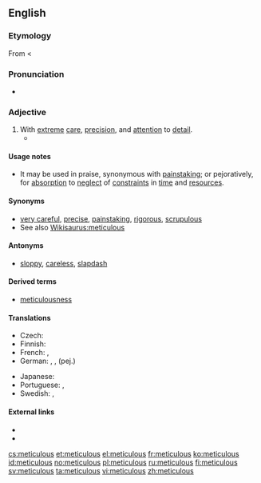 ==English==

===Etymology===
From {{etyl|la}} {{term|meticulosus||full of fear}} < {{term|metus||fear}}

===Pronunciation===
*{{audio|en-uk-meticulous.ogg|Audio (UK)}}

===Adjective===
{{en-adj}}

# With [[extreme]] [[care]], [[precision]], and [[attention]] to [[detail]].
#* {{quote-book|year=1943|author=Franklin Roosevelt|title=[[S:Roosevelt's Fireside Chat, 28 July 1943|Roosevelt's Fireside Chat, 28 July 1943]]
|passage=The '''meticulous''' care with which the operation in Sicily was planned has paid dividends. Our casualties in men, in ships and materiel have been low—in fact, far below our estimate.}}

====Usage notes====
* It may be used in praise, synonymous with [[painstaking]]; or pejoratively, for [[absorption]] to [[neglect]] of [[constraint]]s in [[time]] and [[resources]].

====Synonyms====
* [[very careful]], [[precise]], [[painstaking]], [[rigorous]], [[scrupulous]]
* See also [[Wikisaurus:meticulous]]

====Antonyms====
* [[sloppy]], [[careless]], [[slapdash]]

====Derived terms====
* [[meticulousness]]

====Translations====
{{trans-top|with care, precision and attention}}
* Czech: {{t-|cs|pečlivý}}
* Finnish: {{t-|fi|huolellinen}}
* French: {{t|fr|méticuleux}}, {{t|fr|soigneux}}
* German: {{t+|de|akribisch}}, {{t|de|peinlich genau}}, {{t|de|pedantisch}} (pej.)
{{trans-mid}}
* Japanese: {{t|ja|細部まで行き届いた|tr=さいぶまでいきとどいた, saibu made ikitodoita|sc=Jpan}}
* Portuguese: {{t|pt|meticuloso|m}}, {{t|pt|meticulosa|f}}
* Swedish: {{t+|sv|minutiös}}, {{t|sv|omsorgsfull}}
{{trans-bottom}}

====External links====
* {{R:Webster 1913}}
* {{R:Century 1911}}

[[cs:meticulous]]
[[et:meticulous]]
[[el:meticulous]]
[[fr:meticulous]]
[[ko:meticulous]]
[[id:meticulous]]
[[no:meticulous]]
[[pl:meticulous]]
[[ru:meticulous]]
[[fi:meticulous]]
[[sv:meticulous]]
[[ta:meticulous]]
[[vi:meticulous]]
[[zh:meticulous]]